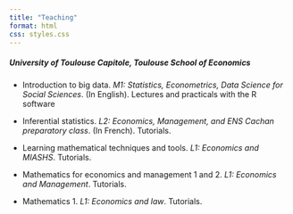 ```yaml
---
title: "Teaching"
format: html
css: styles.css
---
```


##### University of Toulouse Capitole, Toulouse School of Economics

-   Introduction to big data. *M1: Statistics, Econometrics, Data Science for Social Sciences*. (In English). Lectures and practicals with the R software

-   Inferential statistics. *L2: Economics, Management, and ENS Cachan preparatory class*. (In French). Tutorials.

-   Learning mathematical techniques and tools. *L1: Economics and MIASHS*. Tutorials.

-   Mathematics for economics and management 1 and 2. *L1: Economics and Management*. Tutorials.

-   Mathematics 1. *L1: Economics and law*. Tutorials.

    ## 
